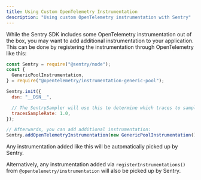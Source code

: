 ```yaml
---
title: Using Custom OpenTelemetry Instrumentation
description: "Using custom OpenTelemetry instrumentation with Sentry"
---
```


While the Sentry SDK includes some OpenTelemetry instrumentation out of the box, you may want to add additional instrumentation to your application. This can be done by registering the instrumentation through OpenTelemetry like this:

```javascript
const Sentry = require("@sentry/node");
const {
  GenericPoolInstrumentation,
} = require("@opentelemetry/instrumentation-generic-pool");

Sentry.init({
  dsn: "__DSN__",

  // The SentrySampler will use this to determine which traces to sample
  tracesSampleRate: 1.0,
});

// Afterwards, you can add additional instrumentation:
Sentry.addOpenTelemetryInstrumentation(new GenericPoolInstrumentation());
```

Any instrumentation added like this will be automatically picked up by Sentry.

Alternatively, any instrumentation added via `registerInstrumentations()` from `@opentelemetry/instrumentation` will also be picked up by Sentry.
